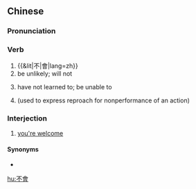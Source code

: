 {{also|不会}}
==Chinese==
{{zh-forms|s=不会}}

===Pronunciation===
{{zh-pron
|m=不huì
|c=bat1 wui5
|cat=v,intj
}}

===Verb===
{{zh-verb}}

# {{&lit|不|會|lang=zh}}
# be unlikely; will not
#: {{zh-x|人 '''不會''' 多 的。|There '''won't be''' too many people.}}
# have not learned to; be unable to
#: {{zh-x|我 '''不會''' 游泳。|I '''don't know how''' to swim.}}
# (used to express reproach for nonperformance of an action)
#: {{zh-x|'''不會''' 早點兒{r} 告訴 我 嗎！|'''You should have''' told me earlier!}}

===Interjection===
{{zh-inter}}

# [[you're welcome]]

====Synonyms====
* {{zh-l|不客氣}}

[[hu:不會]]